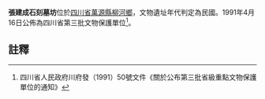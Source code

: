 {{msg:四川省文物保護單位
|名稱 = 張建成石刻墓坊
|編號 = 127
|圖片 = 
|級別 = S3
|分類 = 
|時代 = [[中華民國|民國]]
|地点 = [[四川省|四川省]][[萬源縣|萬源縣]][[柳河鄉|柳河鄉]]
|坐標 =
|登錄 = 1991年4月16日
}}
'''張建成石刻墓坊'''位於[[四川省|四川省]][[萬源縣|萬源縣]][[柳河鄉|柳河鄉]]，文物遺址年代判定為民國。1991年4月16日公佈為四川省第三批文物保護單位<ref>四川省人民政府川府發（1991）50號文件《關於公布第三批省級重點文物保護單位的通知》</ref>。
==註釋==
{{reflist}}
{{文物保護單位小作品}}
